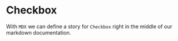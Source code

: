 
<Meta title="Checkbox"  />

# Checkbox

With `MDX` we can define a story for `Checkbox` right in the middle of our
markdown documentation.

<Preview>
  <Story name="all checkboxes">
    <form>
    </form>
  </Story>
</Preview>
